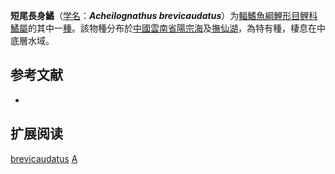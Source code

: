 {{Speciesbox
| name = 短尾長身鱊
| status = NE
| status_system = IUCN3.1
| image = 
| genus = Acheilognathus
| species = brevicaudatus
| authority = Chen & Li, 1987
| synonyms = *''Acheilognathus elongatus brevicaudatus''<br /><small>Chen & Li, 1987</small>
}}

'''短尾長身鱊'''（[[学名|学名]]：'''''Acheilognathus brevicaudatus'''''）为[[輻鰭魚綱|輻鰭魚綱]][[鯉形目|鯉形目]][[鲤科|鲤科]][[鱊屬|鱊屬]]的其中一[[種|種]]。該物種分布於[[中國|中國]][[雲南省|雲南省]][[陽宗海|陽宗海]]及[[撫仙湖|撫仙湖]]，為特有種，棲息在中底層水域。

== 参考文献 ==
*{{FishBase_species|genus=Acheilognathus|species=brevicaudatus|year=2011|month=12}}

== 扩展阅读 ==
{{refbegin}}
{{wikispecies-inline|Acheilognathus brevicaudatus|短尾長身鱊}}
{{refend}}
{{Taxonbar|from=Q2243931}}

[[Category:鱊屬|brevicaudatus]]
[[Category:1987年描述的魚類|A]]


{{Cypriniformes-stub}}